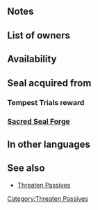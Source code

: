 {{SkillPage Tabs}}{{Passive
|name=Threat. Atk/Res
|type=C
|exclusive=0
|canUseMove={{MoveList|All}}
|properties=random_owner
|canUseWeapon={{WeaponList|All}}
|1name=Threat. Atk/Res 1
|alt1name=Threat. Atk Res 1
|1tagid=SID_攻撃魔防の威嚇1
|1effect=At start of turn, inflicts Atk/Res-3 on foes within 2 spaces through their next actions.
|1required=Threaten Atk 1;Threaten Res 1
|1cost=100
|1promotionRarity=5
|1promotionTier=1
|2name=Threat. Atk/Res 2
|alt2name=Threat. Atk Res 2
|2tagid=SID_攻撃魔防の威嚇2
|2effect=At start of turn, inflicts Atk/Res-4 on foes within 2 spaces through their next actions.
|2cost=200
|2next=-
|3name=Threat. Atk/Res 3
|alt3name=Threat. Atk Res 3
|3tagid=SID_攻撃魔防の威嚇3
|3effect=At start of turn, if unit is within 2 spaces of a foe, grants Atk/Res+5 to unit for 1 turn and inflicts Atk/Res-5 on foes within 2 spaces through their next actions.
|3cost=300
|properties1=random_owner
|properties2=random_inherit_base,random_owner
|properties3=random_inherit_base,random_owner
}}
==Notes==
{{Bonuses|name=Threat. Atk/Res 3}}
{{Penalties|name=Threat. Atk/Res}}
==List of owners==
{{Skill Hero List}}
==Availability==
{{PassiveFocusList}}
{{PassiveDistributionList}}
{{PassiveCombatManualList}}
==Seal acquired from==
===Tempest Trials reward===
{{Tempest Trials seal reward}}
===[[Sacred Seal Forge]]===
{{SealCosts
|seals=Threat. Atk/Res 1;Threat. Atk/Res 2
|badgeColor=Transparent
|costs1=20;100;20
|costs2=400;1000;100
}}
==In other languages==
{{OtherLanguages
|english=Threat. Atk/Res
|japanese=攻撃魔防の威嚇
|german=Agr./Res. gefähr.
|spanishEU=Reducir Ata/Res
|spanishLA=Red. Atq./Res.
|french=Atq/Rés réduites
|italian=Mina Att/Res
|chineseTW=攻擊魔防的威嚇
|portuguese=Atq./Res. minaz
}}
==See also==
* [[Threaten Passives]]
{{Passives Navbox|C}}
[[Category:Threaten Passives]]
{{Seals Navbox}}